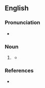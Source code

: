 {{also|testbed}}

==English==

===Pronunciation===
* {{audio|en|En-au-test bed.ogg|Audio (AU)}}

===Noun===
{{en-noun}}
# {{lb|en|idiomatic}} {{alt form|en|testbed}}
#: {{ux|en|Since that set of articles is already fairly complete, they might serve as a good '''test bed''' for the different organizational systems we want to try.}}
#* {{quote-journal|en|year=1961|month=March|title=English Electric gas turbine locomotive begins trials|journal=Trains Illustrated|page=152|text=Although its wheel size and arrangement seem far from ideal for a high-powered modern motive power unit, No. GT3 is clearly intended as far more than just another travelling '''test-bed'''.}}

===References===
* {{R:Lexico}}